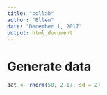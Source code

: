 ```yaml
---
title: "collab"
author: "Ellen"
date: "December 1, 2017"
output: html_document
---
```


# Generate data
```r
dat <- rnorm(50, 2.17, sd = 2)
```

